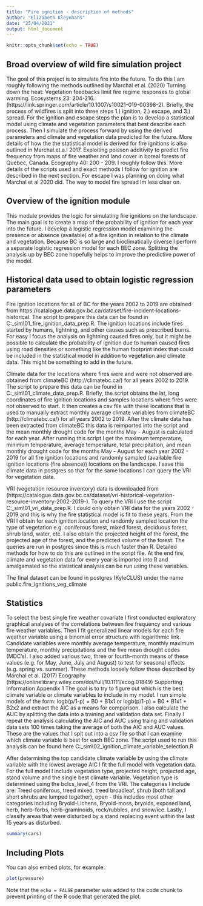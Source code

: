 ```yaml
---
title: "Fire ignition - description of methods"
author: "Elizabeth Kleynhans"
date: "25/04/2021"
output: html_document
---
```


```r
knitr::opts_chunk$set(echo = TRUE)
```

## Broad overview of wild fire simulation project

The goal of this project is to simulate fire into the future. To do this I am roughly following the methods outlined by Marchal et al. (2020) Turning down the heat: Vegetation feedbacks limit fire regime responses to global warming. Ecosystems 23: 204-216. (https://link.springer.com/article/10.1007/s10021-019-00398-2).
Briefly, the process of wildfires is split into three steps 1.) ignition, 2.) escape, and 3.) spread. For the ignition and escape steps the plan is to develop a statistical model using climate and vegetation parameters that best describe each process. Then I simulate the process forward by using the derived parameters and climate and vegetation data predicted for the future. More details of how the the statistical model is derived for fire ignitions is also outlined in 
Marchal.et.a.l 2017. Exploiting poisson additivity to predict fire frequency from maps of fire weather and land cover in boreal forests of Quebec, Canada. Ecography 40: 200 - 209. I roughly follow this. More details of the scripts used and exact methods I follow for ignition are described in the next section. For escape I was planning on doing what Marchal et al 2020 did. The way to model fire spread Im less clear on.


## Overview of the ignition module

This module provides the logic for simulating fire ignitions on the landscape. The main goal is to create a map of the probability of ignition for each year into the future. I develop a logistic regression model examining the presence or absence (available) of a fire ignition in relation to the climate and vegetation. Because BC is so large and bioclimatically diverse I perform a separate logistic regression model for each BEC zone. Splitting the analysis up by BEC zone hopefully helps to improve the predictive power of the model.   

## Historical data used to obtain logistic regression parameters 

Fire ignition locations for all of BC for the years 2002 to 2019 are obtained from https://catalogue.data.gov.bc.ca/dataset/fire-incident-locations-historical. The script to prepare this data can be found in C:\Work\caribou\clus\R\fire_sim\01_fire_ignition_data_prep.R.  The ignition locations include fires started by humans, lightning, and other causes such as prescribed burns. For easy I focus the analysis on lightning caused fires only, but it might be possible to calculate the probability of ignition due to human caused fires using road densities or something like the human footprint index that could be included in the statistical model in addition to vegetation and climate data. This might be something to add in the future. 

Climate data for the locations where fires were and were not observed are obtained from climateBC (http://climatebc.ca/) for all years 2002 to 2019. The script to prepare this data can be found in C:\Work\caribou\clus\R\fire_sim\01_climate_data_prep.R. 
Briefly, the script obtains the lat, long coordinates of fire ignition locations and samples locations where fires were not observed to start. It then creates a csv file with these locations that is used to manually extract monthly average climate variables from climateBC (http://climatebc.ca/) for all years 2002 to 2019. After the climate data has been extracted from climateBC this data is reimported into the script and the mean monthly drought code for the months  May - August is calculated for each year. After running this script I get the maximum temperature, minimum temperature, average temperature, total precipitation, and mean monthly drought code for the months May - August for each year 2002 - 2019 for all fire ignition locations and randomly sampled (available fire ignition locations (fire absence)) locations on the landscape. I save this climate data in postgres so that for the same locations I can query the VRI for vegetation data. 

VRI (vegetation resource inventory) data is downloaded from (https://catalogue.data.gov.bc.ca/dataset/vri-historical-vegetation-resource-inventory-2002-2019-). To query the VRI I use the script C:\Work\caribou\clus\R\fire_sim\01_vri_data_prep.R. I could only obtain VRI data for the years 2002 - 2019 and this is why the fire statistical model is fit to these years. From the VRI I obtain for each ignition location and randomly sampled location the type of vegetation e.g. coniferous forest, mixed forest, deciduous forest, shrub land, water, etc. I also obtain the projected height of the forest, the projected age of the forest, and the predicted volume of the forest. The queries are run in postgres since this is much faster than R. Detailed methods for how to do this are outlined in the script file. At the end fire, climate and vegetation data for every year is imported into R and amalgamated so the statistical analysis can be run using these variables. 

The final dataset can be found in postgres (KyleCLUS) under the name public.fire_ignitions_veg_climate

## Statistics

To select the best single fire weather covariate I first conducted exploratory graphical analyses of the correlations between fire frequency and various fire weather variables. Then I fit generalized linear models for each fire weather variable using a binomial error structure with logarithmic link. Candidate variables were monthly average temperature, monthly maximum temperature, monthly precipitations and the five mean drought codes (MDC’s). I also added various two, three or fourth-month means of these values (e.g. for May, June, July and August) to test for seasonal effects (e.g. spring vs. summer). These methods loosely follow those described by Marchal et al. (2017) Ecography (https://onlinelibrary.wiley.com/doi/full/10.1111/ecog.01849) Supporting Information Appendix 1 The goal is to try to figure out which is the best climate variable or climate variables to include in my model. I run simple models of the form: logb(p/1-p) = B0 + B1x1 or logb(p/1-p) = B0 + B1x1 + B2x2
and extract the AIC as a means for comparison. I also calculate the AUC by splitting the data into a training and validation data set. Finally I repeat the analysis calculating the AIC and AUC using traing and validation data sets 100 times taking the average of both the AIC and AUC values. These are the values that I spit out into a csv file so that I can examine which climate variable is best for each BEC zone. The script used to run this analysis can be found here C:\Work\caribou\clus\R\fire_sim\02_ignition_climate_variable_selection.R

After determining the top candidate climate variable by using the climate variable with the lowest average AIC I fit the full model with vegetation data. For the full model I include vegetation type, projected height, projected age, stand volume and the single best climate variable. Vegetation type is determined using the bclcs_level_4 from the VRI. The categories I include are:
Treed coniferous, treed mixed, treed broadleaf, shrub (both tall and short shrubs are lumped together), open - this includes most other categories including Bryoid-Lichens, Bryoid-moss, bryoids, exposed land, herb, herb-forbs, herb-graminoids, rock/rubbles, and snow/ice. Lastly, I classify areas that were disturbed by a stand replacing event within the last 15 years as disturbed. 









```r
summary(cars)
```

## Including Plots

You can also embed plots, for example:

```r
plot(pressure)
```

Note that the `echo = FALSE` parameter was added to the code chunk to prevent printing of the R code that generated the plot.
